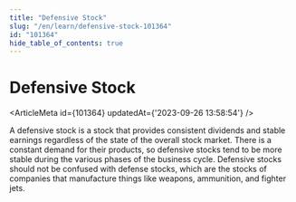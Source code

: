 ```yaml
---
title: "Defensive Stock"
slug: "/en/learn/defensive-stock-101364"
id: "101364"
hide_table_of_contents: true
---
```



# Defensive Stock

<ArticleMeta id={101364} updatedAt={'2023-09-26 13:58:54'} />
<div className='border-solid border-b border-t-0 my-4 border-[var(--ifm-color-gray-300)]' />

A defensive stock is a stock that provides consistent dividends and stable earnings regardless of the state of the overall stock market. There is a constant demand for their products, so defensive stocks tend to be more stable during the various phases of the business cycle. Defensive stocks should not be confused with defense stocks, which are the stocks of companies that manufacture things like weapons, ammunition, and fighter jets.
